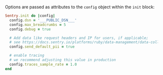Options are passed as attributes to the `config` object within the `init` block:


```ruby
Sentry.init do |config|
  config.dsn = '___PUBLIC_DSN___'
  config.max_breadcrumbs = 5
  config.debug = true

  # Add data like request headers and IP for users, if applicable;
  # see https://docs.sentry.io/platforms/ruby/data-management/data-collected/ for more info
  config.send_default_pii = true

  # enable tracing
  # we recommend adjusting this value in production
  config.traces_sample_rate = 1.0
end
```
